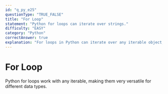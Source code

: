 ```yaml
---
id: "q_py_e25"
questionType: "TRUE_FALSE"
title: "For Loop"
statement: "Python for loops can iterate over strings."
difficulty: "EASY"
category: "Python"
correctAnswer: true
explanation: "For loops in Python can iterate over any iterable object, including strings, lists, tuples, and dictionaries."
---
```


# For Loop

Python for loops work with any iterable, making them very versatile for different data types.
